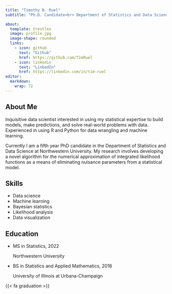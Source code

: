 ```yaml
---
title: "Timothy B. Ruel"
subtitle: "Ph.D. Candidate<br> Department of Statistics and Data Science,<br> Northwestern University"

about: 
  template: trestles
  image: profile.jpg
  image-shape: rounded
  links: 
    - icon: github
      text: "Github"
      href: https://github.com/TimRuel
    - icon: linkedin
      text: "LinkedIn"
      href: https://linkedin.com/in/tim-ruel
editor: 
  markdown: 
    wrap: 72
---
```



## About Me

Inquisitive data scientist interested in using my statistical expertise to build models, make predictions, and solve real-world problems with data. Experienced in using R and Python for data wrangling and machine learning.

Currently I am a fifth year PhD candidate in the Department of Statistics and Data Science at Northwestern University. My research involves developing a novel algorithm for the numerical approximation of integrated likelihood functions as a means of eliminating nuisance parameters from a statistical model.

## Skills

* Data science
* Machine learning
* Bayesian statistics
* Likelihood analysis
* Data visualization



## Education

<ul class="ul-edu fa-ul"> <li><i class="fa-li fa fa-graduation-cap"></i> <div class="description"> <p class="course"> MS in Statistics, 2022 </p><p class="institution">Northwestern University</p></div></li><li><i class="fa-li fa fa-graduation-cap"></i><div class="description"><p class="course">BS in Statistics and Applied Mathematics, 2018</p><p class="institution">University of Illinois at Urbana-Champaign</p></div></li></ul>

{{< fa graduation >}}








